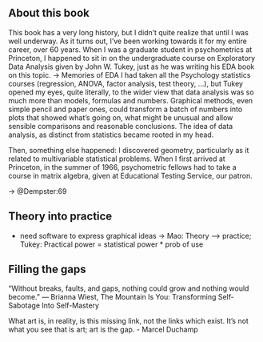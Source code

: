 ## About this book

This book has a very long history, but I didn't quite realize that until I was well underway. As it turns out, I've been
working towards it for my entire career, over 60 years. When I was a graduate student in psychometrics at
Princeton, I happened to sit in on the undergraduate course on Exploratory Data Analysis given by John W. Tukey,
just as he was writing his EDA book on this topic. 
-> Memories of EDA
I had taken all the Psychology statistics courses 
(regression, ANOVA, factor analysis, test theory, ...), but Tukey opened my eyes, quite literally, to the wider view that 
data analysis was so much more than models, formulas and numbers. Graphical methods, even simple pencil and paper ones,
could transform a batch of numbers into plots that showed what's going on, what might be unusual and allow sensible comparisons
and reasonable conclusions. The idea of data analysis, as distinct from statistics became rooted in my head.

Then, something else happened: I discovered geometry, particularly as it related to multivariable statistical problems.
When I first arrived at Princeton, in the summer of 1966, psychometric fellows had to take a course in matrix algebra,
given at Educational Testing Service, our patron. 

-> @Dempster:69


## Theory into practice
* need software to express graphical ideas
-> Mao: Theory --> practice; Tukey: Practical power = statistical power * prob of use

## Filling the gaps

“Without breaks, faults, and gaps, nothing could grow and nothing would become.”
― Brianna Wiest, The Mountain Is You: Transforming Self-Sabotage Into Self-Mastery 

What art is, in reality, is this missing link, not the links which exist. It's not what you see that is art; art is the gap.
- Marcel Duchamp


